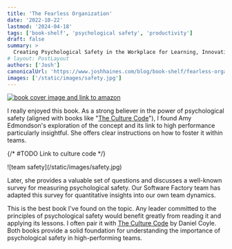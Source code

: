 ```yaml
---
title: 'The Fearless Organization'
date: '2022-10-22'
lastmod: '2024-04-18'
tags: ['book-shelf', 'psychological safety', 'productivity']
draft: false
summary: >
  Creating Psychological Safety in the Workplace for Learning, Innovation, and Growth
# layout: PostLayout
authors: ['Josh']
canonicalUrl: 'https://www.joshhaines.com/blog/book-shelf/fearless-organization'
images: ['/static/images/safety.jpg']
---
```


<div className="mx-auto w-1/3">
  <a href="https://www.amazon.com/Fearless-Organization-Psychological-Workplace-Innovation/dp/1119477247">
    <img
      alt="book cover image and link to amazon"
      src="https://m.media-amazon.com/images/I/41P5nET4K8L._SY445_SX342_.jpg"
    />
  </a>
</div>

I really enjoyed this book. As a strong believer in the power of psychological safety (aligned with books like "[The Culture Code](/blog/book-shelf/culture-code)"), I found Amy Edmondson's exploration of the concept and its link to high performance particularly insightful. She offers clear instructions on how to foster it within teams.

{/* #TODO Link to culture code */}

<div className="-mx-2 flex flex-wrap justify-center overflow-hidden xl:-mx-2">
  <div className="my-1 w-full overflow-hidden px-2 xl:my-1 xl:w-3/4 xl:px-2">
    ![team safety](/static/images/safety.jpg)
  </div>
</div>

Later, she provides a valuable set of questions and discusses a well-known survey for measuring psychological safety. Our Software Factory team has adapted this survey for quantitative insights into our own team dynamics.

This is the best book I've found on the topic. Any leader committed to the principles of psychological safety would benefit greatly from reading it and applying its lessons. I often pair it with [The Culture Code](/blog/book-shelf/culture-code) by Daniel Coyle. Both books provide a solid foundation for understanding the importance of psychological safety in high-performing teams.
